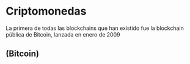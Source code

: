 # Criptomonedas {-}

La primera de todas las blockchains que han existido fue la blockchain pública de Bitcoin, lanzada en enero de 2009

## (Bitcoin)

